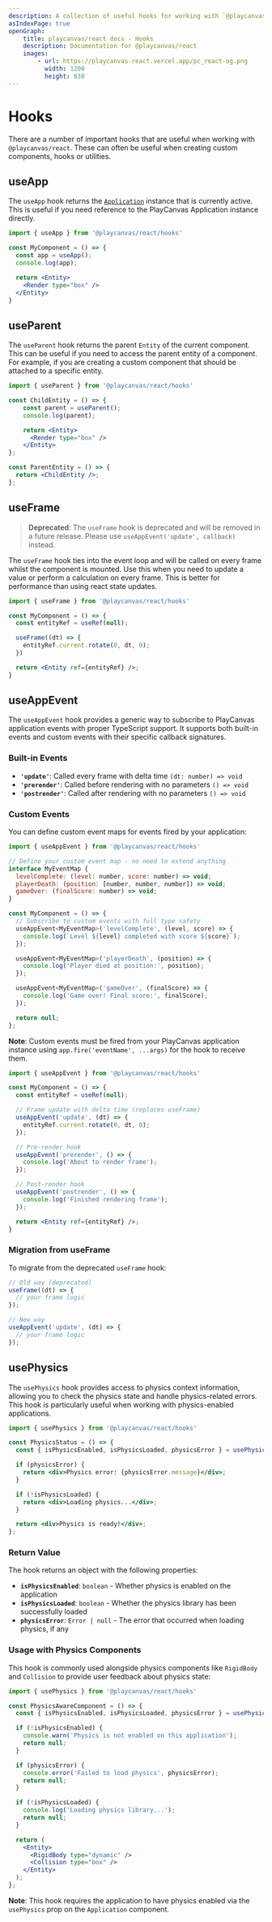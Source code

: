 ```yaml
---
description: A collection of useful hooks for working with `@playcanvas/react`.
asIndexPage: true
openGraph:
    title: playcanvas/react docs - Hooks
    description: Documentation for @playcanvas/react
    images:
        - url: https://playcanvas-react.vercel.app/pc_react-og.png
          width: 1200
          height: 630
---
```


# Hooks

There are a number of important hooks that are useful when working with `@playcanvas/react`. These can often be useful when creating custom components, hooks or utilities.

## useApp

The `useApp` hook returns the [`Application`](https://api.playcanvas.com/engine/classes/Application.html) instance that is currently active. This is useful if you need reference to the PlayCanvas Application instance directly.

```jsx
import { useApp } from '@playcanvas/react/hooks'

const MyComponent = () => {
  const app = useApp();
  console.log(app);

  return <Entity>
    <Render type="box" />
  </Entity>
}
```

## useParent

The `useParent` hook returns the parent `Entity` of the current component. This can be useful if you need to access the parent entity of a component. For example, if you are creating a custom component that should be attached to a specific entity.

```jsx
import { useParent } from '@playcanvas/react/hooks'

const ChildEntity = () => {
    const parent = useParent();
    console.log(parent);

    return <Entity>
      <Render type="box" />
    </Entity>
};

const ParentEntity = () => {
  return <ChildEntity />;
};
```

## useFrame

> **Deprecated**: The `useFrame` hook is deprecated and will be removed in a future release. Please use `useAppEvent('update', callback)` instead.

The `useFrame` hook ties into the event loop and will be called on every frame whilst the component is mounted. Use this when you need to update a value or perform a calculation on every frame. This is better for performance than using react state updates.

```jsx
import { useFrame } from '@playcanvas/react/hooks'

const MyComponent = () => {
  const entityRef = useRef(null);

  useFrame((dt) => {
    entityRef.current.rotate(0, dt, 0);
  })

  return <Entity ref={entityRef} />;
}
```

## useAppEvent

The `useAppEvent` hook provides a generic way to subscribe to PlayCanvas application events with proper TypeScript support. It supports both built-in events and custom events with their specific callback signatures.

### Built-in Events

- **`'update'`**: Called every frame with delta time `(dt: number) => void`
- **`'prerender'`**: Called before rendering with no parameters `() => void`
- **`'postrender'`**: Called after rendering with no parameters `() => void`

### Custom Events

You can define custom event maps for events fired by your application:

```jsx
import { useAppEvent } from '@playcanvas/react/hooks'

// Define your custom event map - no need to extend anything
interface MyEventMap {
  levelComplete: (level: number, score: number) => void;
  playerDeath: (position: [number, number, number]) => void;
  gameOver: (finalScore: number) => void;
}

const MyComponent = () => {
  // Subscribe to custom events with full type safety
  useAppEvent<MyEventMap>('levelComplete', (level, score) => {
    console.log(`Level ${level} completed with score ${score}`);
  });

  useAppEvent<MyEventMap>('playerDeath', (position) => {
    console.log('Player died at position:', position);
  });

  useAppEvent<MyEventMap>('gameOver', (finalScore) => {
    console.log('Game over! Final score:', finalScore);
  });

  return null;
};
```

**Note**: Custom events must be fired from your PlayCanvas application instance using `app.fire('eventName', ...args)` for the hook to receive them.

```jsx
import { useAppEvent } from '@playcanvas/react/hooks'

const MyComponent = () => {
  const entityRef = useRef(null);

  // Frame update with delta time (replaces useFrame)
  useAppEvent('update', (dt) => {
    entityRef.current.rotate(0, dt, 0);
  });

  // Pre-render hook
  useAppEvent('prerender', () => {
    console.log('About to render frame');
  });

  // Post-render hook
  useAppEvent('postrender', () => {
    console.log('Finished rendering frame');
  });

  return <Entity ref={entityRef} />;
}
```

### Migration from useFrame

To migrate from the deprecated `useFrame` hook:

```jsx
// Old way (deprecated)
useFrame((dt) => {
  // your frame logic
});

// New way
useAppEvent('update', (dt) => {
  // your frame logic
});
```

## usePhysics

The `usePhysics` hook provides access to physics context information, allowing you to check the physics state and handle physics-related errors. This hook is particularly useful when working with physics-enabled applications.

```jsx
import { usePhysics } from '@playcanvas/react/hooks'

const PhysicsStatus = () => {
  const { isPhysicsEnabled, isPhysicsLoaded, physicsError } = usePhysics();

  if (physicsError) {
    return <div>Physics error: {physicsError.message}</div>;
  }

  if (!isPhysicsLoaded) {
    return <div>Loading physics...</div>;
  }

  return <div>Physics is ready!</div>;
};
```

### Return Value

The hook returns an object with the following properties:

- **`isPhysicsEnabled`**: `boolean` - Whether physics is enabled on the application
- **`isPhysicsLoaded`**: `boolean` - Whether the physics library has been successfully loaded
- **`physicsError`**: `Error | null` - The error that occurred when loading physics, if any

### Usage with Physics Components

This hook is commonly used alongside physics components like `RigidBody` and `Collision` to provide user feedback about physics state:

```jsx
import { usePhysics } from '@playcanvas/react/hooks'

const PhysicsAwareComponent = () => {
  const { isPhysicsEnabled, isPhysicsLoaded, physicsError } = usePhysics();

  if (!isPhysicsEnabled) {
    console.warn('Physics is not enabled on this application');
    return null;
  }

  if (physicsError) {
    console.error('Failed to load physics', physicsError);
    return null;
  }

  if (!isPhysicsLoaded) {
    console.log('Loading physics library...');
    return null;
  }

  return (
    <Entity>
      <RigidBody type="dynamic" />
      <Collision type="box" />
    </Entity>
  );
};
```

**Note**: This hook requires the application to have physics enabled via the `usePhysics` prop on the `Application` component.